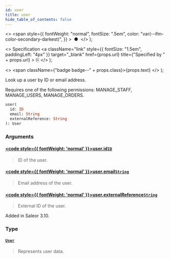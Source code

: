 ```yaml
---
id: user
title: user
hide_table_of_contents: false
---
```


  <>
    <span
      style={{
        fontWeight: "normal",
        fontSize: ".5em",
        color: "var(--ifm-color-secondary-darkest)",
      }}
    >
      &nbsp;●&nbsp;
    </span>
  </>
);

  <>
    Specification
    <a
      className="link"
      style={{ fontSize: "1.5em", paddingLeft: "4px" }}
      target="\_blank"
      href={props.url}
      title={"Specified by " + props.url}
    >
      ⎘
    </a>
  </>
);

  <>
    <span className={"badge badge--" + props.class}>{props.text}</span>
  </>
);

Look up a user by ID or email address.

Requires one of the following permissions: MANAGE_STAFF, MANAGE_USERS, MANAGE_ORDERS.

```graphql
user(
  id: ID
  email: String
  externalReference: String
): User
```

### Arguments

#### [<code style={{ fontWeight: 'normal' }}>user.<b>id</b></code>](#)<Bullet />[`ID`](../../../api-reference/miscellaneous/scalars/id) <Badge class="secondary" text="scalar"/> <Badge class="secondary" text="miscellaneous"/>

> ID of the user.

#### [<code style={{ fontWeight: 'normal' }}>user.<b>email</b></code>](#)<Bullet />[`String`](../../../api-reference/miscellaneous/scalars/string) <Badge class="secondary" text="scalar"/> <Badge class="secondary" text="miscellaneous"/>

> Email address of the user.

#### [<code style={{ fontWeight: 'normal' }}>user.<b>externalReference</b></code>](#)<Bullet />[`String`](../../../api-reference/miscellaneous/scalars/string) <Badge class="secondary" text="scalar"/> <Badge class="secondary" text="miscellaneous"/>

> External ID of the user.

Added in Saleor 3.10.

>

### Type

#### [`User`](../../../api-reference/users/objects/user) <Badge class="secondary" text="object"/> <Badge class="secondary" text="users"/>

> Represents user data.
